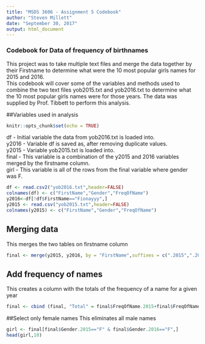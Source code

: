```yaml
---
title: "MSDS 3606 - Assignment 5 Codebook"
author: "Steven Millett"
date: "September 30, 2017"
output: html_document
---
```


### Codebook for Data of frequency of birthnames

This project was to take multiple text files and merge the data together by their Firstname to determine what were the 10 most popular girls names for 2015 and 2016.
</br> 
This codebook will cover some of the variables and methods used to combine the two text files yob2015.txt and yob2016.txt to determine what the 10 most popular girls names were for those years. The data was supplied by Prof. Tibbett to perform this analysis.


##Variables used in analysis

```r
knitr::opts_chunk$set(echo = TRUE)
```

df - Initial variable the data from yob2016.txt is loaded into. </br> 
y2016 - Variable df is saved as, after removing duplicate values. </br> 
y2015 - Variable yob2015.txt is loaded into.</br> 
final - This variable is a combination of the y2015 and 2016 variables merged by the firstname column.</br> 
girl - This variable is all of the rows from the final variable where gender was F. </br> 

```r
df <- read.csv2("yob2016.txt",header=FALSE)
colnames(df) <- c("FirstName","Gender","FreqOfName")
y2016<-df[!df$FirstName=="Fionayyy",]
y2015 <- read.csv("yob2015.txt",header=FALSE)
colnames(y2015) <- c("FirstName","Gender","FreqOfName")
```

## Merging data 
This merges the two tables on firstname column
```r
final <- merge(y2015, y2016, by = "FirstName",suffixes = c(".2015",".2016"))
```

## Add frequency of names  
This creates a column with the totals of the frequency of a name for a given year
```r
final <- cbind (final, "Total" = final$FreqOfName.2015+final$FreqOfName.2016)
```


##Select only female names
This eliminates all male names
```r
girl <- final[final$Gender.2015=="F" & final$Gender.2016=="F",]
head(girl,10)
```